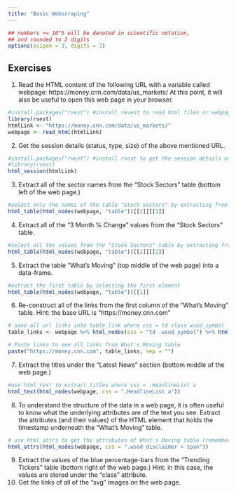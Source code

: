 ```yaml
---
title: "Basic Webscraping"
---
```


<style type="text/css">
.table {

    width: 80%;
    margin-left:10%; 
    margin-right:10%;
}
</style>
```r
## numbers >= 10^5 will be denoted in scientific notation,
## and rounded to 2 digits
options(scipen = 3, digits = 3)
```



## Exercises

1. Read the HTML content of the following URL with a variable called webpage: https://money.cnn.com/data/us_markets/ At this point, it will also be useful to open this web page in your browser.
```r
#install.packages("rvest") #install revest to read html files or webpages
library(rvest)
htmlLink <- "https://money.cnn.com/data/us_markets/"
webpage <- read_html(htmlLink)
```

2. Get the session details (status, type, size) of the above mentioned URL.
```r
#install.packages("rvest") #install rvest to get the session details of CNN Money webpage
#library(rvest)
html_session(htmlLink)
```

3. Extract all of the sector names from the “Stock Sectors” table (bottom left of the web page.)
```r
#select only the names of the table "Stock Sectors" by extracting from the first element
html_table(html_nodes(webpage, "table"))[[2]][[1]]
```

4. Extract all of the “3 Month % Change” values from the “Stock Sectors” table.
```r
#select all the values from the "Stock Sectors" table by extracting from the second element
html_table(html_nodes(webpage, "table"))[[2]][[2]]
```

5. Extract the table “What’s Moving” (top middle of the web page) into a data-frame.
```r
#extract the first table by selecting the first element
html_table(html_nodes(webpage, "table"))[[1]]
```

6. Re-construct all of the links from the first column of the “What’s Moving” table.
Hint: the base URL is “https://money.cnn.com”
```r
# save all url links into table_link where css = td class wsod_symbol
table_links <- webpage %>% html_nodes(css = "td .wsod_symbol") %>% html_attr("href")

# Paste links to see all links from What's Moving table
paste("https://money.cnn.com", table_links, sep = "")
```

7. Extract the titles under the “Latest News” section (bottom middle of the web page.)
```r
#use html_text to extract titles where css = .HeadlineList a
html_text(html_nodes(webpage, css = ".HeadlineList a"))
```

8. To understand the structure of the data in a web page, it is often useful to know what the underlying attributes are of the text you see.
Extract the attributes (and their values) of the HTML element that holds the timestamp underneath the “What’s Moving” table.
```r
# use html_attrs to get the attributes of What's Moving table (remember css = wsod_disclaimer for this)
html_attrs(html_nodes(webpage, css = ".wsod_disclaimer > span"))
```

9. Extract the values of the blue percentage-bars from the “Trending Tickers” table (bottom right of the web page.)
Hint: in this case, the values are stored under the “class” attribute.
10. Get the links of all of the “svg” images on the web page.

